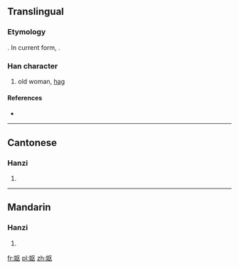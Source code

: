 {{also|嫗}}
==Translingual==
{{zh-forms|妪|[[嫗]]}}
===Etymology===
{{Han simp|嫗|f=區|t=区}}. In current form, {{Han compound|女|t1=woman|区|ls=psc|c1=s|c2=p}}.

===Han character===
{{Han char|rn=38|rad=女|as=04|sn=7|four=|canj=女尸大 (VSK)}}

# old woman, [[hag]]

====References====
* {{Han ref|kx=0257.101|hdz=21030.020|uh=59AA|ud=22954}}

----

==Cantonese==

===Hanzi===
{{yue-hanzi|jyut=|y=yu2|tra=嫗}}

# {{defn|lang=yue|sort=女04}}

----

==Mandarin==

===Hanzi===
{{cmn-hanzi|tra=嫗|pin=[[yù]] ([[yu4]])|wg=yü<sup>4</sup>}}

# {{defn|lang=cmn|sort=女04}}

[[fr:妪]]
[[pl:妪]]
[[zh:妪]]
